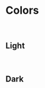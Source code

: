 
<Meta title="Theme/Colors" />

# Colors

<br />

## Light

<br />

<ColorPalette>
  <ColorItem
    title="Indgo"
    subtitle="Primary"
    colors={{
      main: Colors.indgo['50A'],
      light: Colors.indgo['50'],
      dark: Colors.indgo['70'],
      highlight: Colors.indgo['20'],
      bgLight: Colors.indgo['10']
    }}
  />
    <ColorItem
        title="Purple"
        subtitle="Secondary"
        colors={{
            main: Colors.purple['50A'],
            light: Colors.purple['50'],
            dark: Colors.purple['70'],
            highlight: Colors.purple['20'],
            bgLight: Colors.purple['10']
        }}
    />
    <ColorItem
        title="Red"
        subtitle="Secondary"
        colors={{
            main: Colors.red['50A'],
            light: Colors.red['50'],
            dark: Colors.red['70'],
            highlight: Colors.red['20'],
            bgLight: Colors.red['10']
        }}
    />
    <ColorItem
        title="Blue"
        subtitle="Secondary"
        colors={{
            main: Colors.blue['50A'],
            light: Colors.blue['50'],
            dark: Colors.blue['70'],
            highlight: Colors.blue['20'],
            bgLight: Colors.blue['10']
        }}
    />
    <ColorItem
        title="Gray"
        subtitle=""
        colors={{
            ui20: Colors.gray['70'],
            ui60: Colors.gray['60'],
            ui80: Colors.gray['40'],
            ui90: Colors.gray['30'],
            ui95: Colors.gray['20'],
            ui98: Colors.gray['10'],
            uiWhite: Colors.common.white,
            uiBlack: Colors.common.black,
            bg01: Colors.common.white,
            bg02: Colors.gray['20'],
            bg03: Colors.gray['10'],
            line01: Colors.gray['30'],
            line02: Colors.gray['20'],
            solidText: Colors.common.white
        }}
    />
</ColorPalette>

## Dark

<br />

<ColorPalette>
  <ColorItem
    title="Indgo"
    subtitle="Primary"
    colors={{
      main: Colors.indgo['50'],
      light: Colors.indgo['40'],
      dark: Colors.indgo['20'],
      highlight: Colors.indgo['80'],
      bgLight: Colors.indgo['90']
    }}
  />
    <ColorItem
        title="Purple"
        subtitle="Secondary"
        colors={{
            main: Colors.purple['50'],
            light: Colors.purple['40'],
            dark: Colors.purple['20'],
            highlight: Colors.purple['80'],
            bgLight: Colors.purple['90']
        }}
    />
    <ColorItem
        title="Red"
        subtitle="Secondary"
        colors={{
            main: Colors.red['50'],
            light: Colors.red['40'],
            dark: Colors.red['20'],
            highlight: Colors.red['80'],
            bgLight: Colors.red['90']
        }}
    />
    <ColorItem
        title="Blue"
        subtitle="Secondary"
        colors={{
            main: Colors.blue['50'],
            light: Colors.blue['40'],
            dark: Colors.blue['20'],
            highlight: Colors.blue['80'],
            bgLight: Colors.blue['90']
        }}
    />
    <ColorItem
        title="Gray"
        subtitle=""
        colors={{
            ui20: Colors.common.white,
            ui60: Colors.gray['50'],
            ui80: Colors.gray['60'],
            ui90: Colors.gray['70'],
            ui95: Colors.gray['80'],
            ui98: Colors.gray['90'],
            uiWhite: Colors.common.black,
            uiBlack: Colors.common.white,
            bg01: Colors.common.black,
            bg02: Colors.gray['80'],
            bg03: Colors.gray['90'],
            line01: Colors.gray['70'],
            line02: Colors.gray['80'],
            solidText: Colors.common.white
        }}
    />
</ColorPalette>
